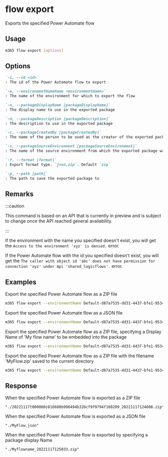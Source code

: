 
# flow export

Exports the specified Power Automate flow

## Usage

```sh
m365 flow export [options]
```

## Options

```md defintion-list
`-i, --id <id>`
: The id of the Power Automate flow to export

`-e, --environmentNameName <environmentName>`
: The name of the environment for which to export the flow

`-n, --packageDisplayName [packageDisplayName]`
: The display name to use in the exported package

`-d, --packageDescription [packageDescription]`
: The description to use in the exported package

`-c, --packageCreatedBy [packageCreatedBy]`
: The name of the person to be used as the creator of the exported package

`-s, --packageSourceEnvironment [packageSourceEnvironment]`
: The name of the source environment from which the exported package was taken

`-f, --format [format]`
: Export format type. `json,zip`. Default `zip`

`-p, --path [path]`
: The path to save the exported package to
```

<Global />

## Remarks

:::caution

This command is based on an API that is currently in preview and is subject to change once the API reached general availability.

:::

If the environment with the name you specified doesn't exist, you will get the `Access to the environment 'xyz' is denied.` error.

If the Power Automate flow with the id you specified doesn't exist, you will get the `The caller with object id 'abc' does not have permission for connection 'xyz' under Api 'shared_logicflows'.` error.

## Examples

Export the specified Power Automate flow as a ZIP file

```sh
m365 flow export --environmentName Default-d87a7535-dd31-4437-bfe1-95340acd55c5 --id 3989cb59-ce1a-4a5c-bb78-257c5c39381d
```

Export the specified Power Automate flow as a JSON file

```sh
m365 flow export --environmentName Default-d87a7535-dd31-4437-bfe1-95340acd55c5 --id 3989cb59-ce1a-4a5c-bb78-257c5c39381d --format json
```

Export the specified Power Automate flow as a ZIP file, specifying a Display Name of 'My flow name' to be embedded into the package

```sh
m365 flow export --environmentName Default-d87a7535-dd31-4437-bfe1-95340acd55c5 --id 3989cb59-ce1a-4a5c-bb78-257c5c39381d --packageDisplayName 'My flow name'
```

Export the specified Power Automate flow as a ZIP file with the filename 'MyFlow.zip' saved to the current directory

```sh
m365 flow export --environmentName Default-d87a7535-dd31-4437-bfe1-95340acd55c5 --id 3989cb59-ce1a-4a5c-bb78-257c5c39381d --path './MyFlow.zip'
```

## Response

When the specified Power Automate flow is exported as a ZIP file

```text
"./20221117t000000z816608b996494b328cf9f9794f160209_20221117124608.zip"
```

When the specified Power Automate flow is exported as a JSON file

```text
"./MyFlow.json"
```

When the specified Power Automate flow is exported by specifying a package display Name

```text
"./Myflowname_20221117125033.zip"
```
